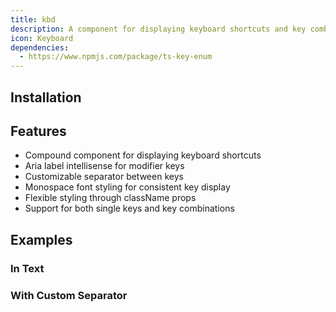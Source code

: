 ```yaml
---
title: kbd
description: A component for displaying keyboard shortcuts and key combinations.
icon: Keyboard
dependencies:
  - https://www.npmjs.com/package/ts-key-enum
---
```


<Preview path="kbd" />

## Installation

<Installer packageName="kbd" />

## Features

- Compound component for displaying keyboard shortcuts
- Aria label intellisense for modifier keys
- Customizable separator between keys
- Monospace font styling for consistent key display
- Flexible styling through className props
- Support for both single keys and key combinations

## Examples

### In Text

<Preview path="kbd-text" />

### With Custom Separator

<Preview path="kbd-custom-separator" />
